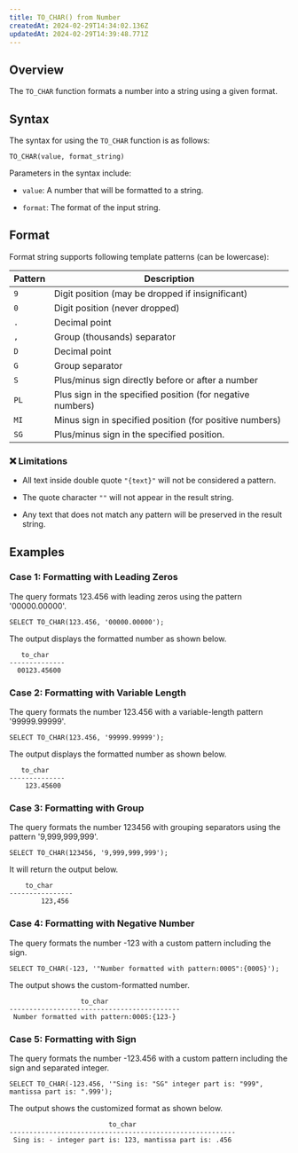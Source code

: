 ```yaml
---
title: TO_CHAR() from Number
createdAt: 2024-02-29T14:34:02.136Z
updatedAt: 2024-02-29T14:39:48.771Z
---
```


## **Overview**

The `TO_CHAR` function formats a number into a string using a given format.

## **Syntax**

The syntax for using the `TO_CHAR` function is as follows:

```pgsql
TO_CHAR(value, format_string)
```

Parameters in the syntax include:

*   `value`: A number that will be formatted to a string.

*   `format`: The format of the input string.

## **Format**&#x20;

Format string supports following template patterns (can be lowercase):

| **Pattern** | **Description**                                            |
| ----------- | ---------------------------------------------------------- |
| `9 `        | Digit position (may be dropped if insignificant)           |
| `0`         | Digit position (never dropped)                             |
| `.`&#x20;   | Decimal point                                              |
| `,`&#x20;   | Group (thousands) separator                                |
| `D`&#x20;   | Decimal point                                              |
| `G`&#x20;   | Group separator                                            |
| `S`         | Plus/minus sign directly before or after a number          |
| `PL`        | Plus sign in the specified position (for negative numbers) |
| `MI`        | Minus sign in specified position (for positive numbers)    |
| `SG`        | Plus/minus sign in the specified position.                 |

### ❌ Limitations

*   All text inside double quote `"{text}"` will not be considered a pattern.

*   The quote character `""` will not appear in the result string.

*   Any text that does not match any pattern will be preserved in the result string.

## **Examples**

### Case 1: **Formatting with Leading Zeros**

The query formats 123.456 with leading zeros using the pattern '00000.00000'.

```pgsql
SELECT TO_CHAR(123.456, '00000.00000');
```

The output displays the formatted number as shown below.

```pgsql
   to_char    
--------------
  00123.45600
```

### Case 2: **Formatting with Variable Length**

The query formats the number 123.456 with a variable-length pattern '99999.99999'.

```pgsql
SELECT TO_CHAR(123.456, '99999.99999');
```

The output displays the formatted number as shown below.

```pgsql
   to_char    
--------------
    123.45600
```

### Case 3: **Formatting with Group**

The query formats the number 123456 with grouping separators using the pattern '9,999,999,999'.

```pgsql
SELECT TO_CHAR(123456, '9,999,999,999');
```

It will return the output below.

```pgsql
    to_char     
----------------
        123,456
```

### Case 4: **Formatting with Negative Number**

The query formats the number -123 with a custom pattern including the sign.

```pgsql
SELECT TO_CHAR(-123, '"Number formatted with pattern:000S":{000S}');
```

The output shows the custom-formatted number.

```pgsql
                  to_char                  
-------------------------------------------
 Number formatted with pattern:000S:{123-}
```

### Case 5: **Formatting with Sign**

The query formats the number -123.456 with a custom pattern including the sign and separated integer.

```pgsql
SELECT TO_CHAR(-123.456, '"Sing is: "SG" integer part is: "999", mantissa part is: ".999');
```

The output shows the customized format as shown below.

```pgsql
                         to_char                         
---------------------------------------------------------
 Sing is: - integer part is: 123, mantissa part is: .456
```

